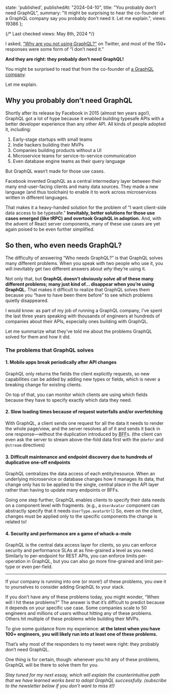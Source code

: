 
  state: 'published',
  publishedAt: "2024-04-10",
  title: "You probably don't need GraphQL",
  summary:
    "It might be surprising to hear the co-founder of a GraphQL company say you probably don't need it. Let me explain.",
 views: 19386
};

{/* Last checked views: May 8th, 2024 */}


<BlogPost meta={meta}>

I asked, [“Why are you not using GraphQL?”](https://twitter.com/mxstbr/status/1765821895742828915) on Twitter, and most of the 150+ responses were some form of “I don’t need it.”

**And they are right: they probably don’t need GraphQL!**

You might be surprised to read that from the co-founder of [a GraphQL company](https://stellate.co/).

Let me explain.

## Why you probably don’t need GraphQL

Shortly after its release by Facebook in 2015 (almost ten years ago!), GraphQL got a lot of hype because it enabled building typesafe APIs with a better developer experience than any other API. All kinds of people adopted it, including:

1. Early-stage startups with small teams
2. Indie hackers building their MVPs
3. Companies building products without a UI
4. Microservice teams for service-to-service communication
5. Even database engine teams as their query language

But GraphQL wasn’t made for those use cases.

Facebook invented GraphQL as a central intermediary layer between their many end-user-facing clients and many data sources. They made a new language (and thus toolchain) to enable it to work across microservices written in different languages.

That makes it a heavy-handed solution for the problem of “I want client-side data access to be typesafe.” **Inevitably, better solutions for those use cases emerged (like tRPC) and overtook GraphQL in adoption.** And, with the advent of React server components, many of these use cases are yet again poised to be even further simplified.

## So then, who even needs GraphQL?

The difficulty of answering “Who needs GraphQL?” is that GraphQL solves many different problems. When you speak with two people who use it, you will inevitably get two different answers about _why_ they’re using it.

Not only that, but **GraphQL doesn’t obviously _solve_ all of these many different problems; many just kind of… disappear when you’re using GraphQL.** That makes it difficult to realize that GraphQL solves them because you “have to have been there before” to see which problems quietly disappeared.

I would know: as part of my job of running a GraphQL company, I’ve spent the last three years speaking with thousands of engineers at hundreds of companies about their APIs, especially ones building with GraphQL.

Let me summarize what they’ve told me about the problems GraphQL solved for them and how it did.

### The problems that GraphQL solves

#### 1. Mobile apps break periodically after API changes

GraphQL only returns the fields the client explicitly requests, so new capabilities can be added by adding new types or fields, which is never a breaking change for existing clients.

On top of that, you can monitor which clients are using which fields because they have to specify exactly which data they need.

#### 2. Slow loading times because of request waterfalls and/or overfetching

With GraphQL, a client sends one request for all the data it needs to render the whole page/view, and the server resolves all of it and sends it back in one response—without the duplication introduced by <abbr title="Backend for Frontend">BFF</abbr>s. (the client can even ask the server to stream above-the-fold data first with the `@defer` and `@stream` directives)

#### 3. Difficult maintenance and endpoint discovery due to hundreds of duplicative one-off endpoints

GraphQL centralizes the data access of each entity/resource. When an underlying microservice or database changes how it manages its data, that change only has to be applied to the single, central place in the API layer rather than having to update many endpoints or BFFs.

Going one step further, GraphQL enables clients to specify their data needs on a component level with fragments. (e.g., a `UserAvatar` component can abstractly specify that it needs `UserType.avatarUrl`) So, even on the client, changes must be applied only to the specific components the change is related to!

#### 4. Security and performance are a game of whack-a-mole

GraphQL is the central data access layer for clients, so you can enforce security and performance SLAs at as fine-grained a level as you need. Similarly to per-endpoint for REST APIs, you can enforce limits per-operation in GraphQL, but you can also go more fine-grained and limit per-type or even per-field.

---

If your company is running into one (or more!) of these problems, you owe it to yourselves to consider adding GraphQL to your stack.

If you don’t have any of these problems today, you might wonder, “When will I hit these problems?” The answer is that it’s difficult to predict because it depends on your specific use case. Some companies scale to 50 engineers and millions of users without hitting any of these problems. Others hit multiple of these problems while building their MVPs.

To give some guidance from my experience: **at the latest when you have 100+ engineers, you will likely run into at least one of these problems.**

That’s why most of the responders to my tweet were right: they probably don’t need GraphQL.

One thing is for certain, though: whenever you hit any of these problems, GraphQL will be there to solve them for you.

_Stay tuned for my next essay, which will explain the counterintuitive path that we have learned works best to adopt GraphQL successfully. (subscribe to the newsletter below if you don’t want to miss it!)_

</BlogPost>